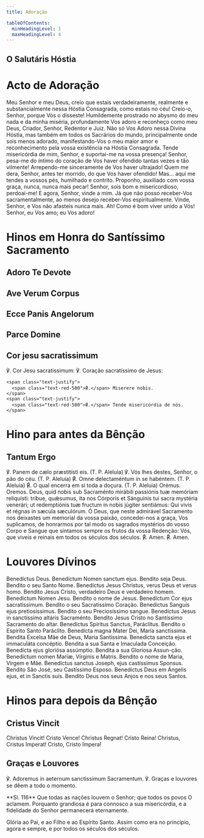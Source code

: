 ```yaml
---
title: Adoração

tableOfContents:
  minHeadingLevel: 1
  maxHeadingLevel: 4
---
```



## O Salutáris Hóstia

<Salutaris />

# Acto de Adoração

Meu Senhor e meu Deus, creio que estais verdadeiramente, realmente e
substancialmente nessa Hóstia Consagrada, como estais no céu! Creio-o, Senhor,
porque Vós o disseste! Humildemente prostrado no abysmo do meu nada e da minha
miséria, profundamente Vos adoro e reconheço como meu Deus, Criador, Senhor,
Redentor e Juiz. Não só Vos Adoro nessa Divina Hóstia, mas também em todos os
Sacrários do mundo, principalmente onde sois menos adorado, manifestando-Vos o
meu maior amor e reconhecimento pela vossa existência na Hóstia Consagrada.
Tende misericórdia de mim, Senhor, e suportai-me na vossa presença! Senhor,
pesa-me do íntimo do coração de Vos haver ofendido tantas vezes e tão
vilmente! Arrependo-me sinceramente de Vos haver ultrajado! Quem me dera,
Senhor, antes ter morrido, do que Vos haver ofendido! Mas... aqui me tendes a
vossos pés, humilhado e contrito. Proponho, auxiliado com vossa graça, nunca,
nunca mais pecar! Senhor, sois bom e misericordioso, perdoai-me! E agora,
Senhor, vinde a mim. Já que não posso receber-Vos sacramentalmente, ao menos
desejo receber-Vos espiritualmente. Vinde, Senhor, e Vos não afasteis nunca
mais. Ah! Como é bom viver unido a Vós! Senhor, eu Vos amo; eu Vos adoro!

# Hinos em Honra do Santíssimo Sacramento

## Adoro Te Devote

<Adorote />

## Ave Verum Corpus

<Aveverum />

## Ecce Panis Angelorum

<Eccepanisangelorum />

## Parce Domine

<Parcedomine />

## Cor jesu sacratissimum

<div class="grid grid-cols-2 gap-5">
    <span class="text-justify">℣. Cor Jesu sacratissimum:</span>
    <span class="text-justify">℣. Coração sacratíssimo de Jesus:</span>

    <span class="text-justify">
      <span class="text-red-500">℟.</span> Miserere nobis.
    </span>
    <span class="text-justify">
      <span class="text-red-500">℟.</span> Tende misericórdia de nós.
    </span>

</div>

# Hino para antes da Bênção

## Tantum Ergo

<Tantumergo />

<div class="grid grid-cols-2 gap-5">
  <span class="text-justify">
    ℣. Panem de cælo præstitísti eis. (T. P. Aleluia)
  </span>
  <span class="text-justify">
    ℣. Vós lhes destes, Senhor, o pão do céu. (T. P. Aleluia)
  </span>
  <span class="text-justify">
    <span class="text-red-500">℟.</span> Omne delectaméntum in se habéntem. (T.
    P. Aleluia)
  </span>
  <span class="text-justify">
    <span class="text-red-500">℟.</span> O qual encerra em si toda a doçura. (T.
    P. Aleluia)
  </span>
  <span class="text-red-500 text-center">Orémus.</span>
  <span class="text-red-500 text-center">Oremos.</span>
  <span class="text-justify">
    Deus, quid nobis sub Sacraménto mirábili passiónis tuæ memóriam reliquísti:
    tríbue, quǽsumus, ita nos Córporis et Sánguinis tui sacra mystéria venerári;
    ut redemptiónis tuæ fructum in nobis júgiter sentiámus: Qui vivis et régnas
    in sæcula sæculórum.
  </span>
  <span class="text-justify">
    Ó Deus, que neste admirável Sacramento nos deixastes um memorial da vossa
    paixão, concedei-nos a graça, Vos suplicamos, de honrarmos por tal modo os
    sagrados mystérios do vosso Corpo e Sangue que sintamos sempre os frutos da
    vossa Redenção: Vós, que viveis e reinais em todos os séculos dos séculos.
  </span>
  <span class="text-justify">
    <span class="text-red-500">℟.</span> Amen.
  </span>
  <span class="text-justify">
    <span class="text-red-500">℟.</span> Amen.
  </span>
</div>

# Louvores Dívinos

<div class="grid grid-cols-2 gap-5">
  <span class="text-justify">
    Benedíctus Deus. Benedíctum Nomen sanctum ejus.
  </span>
  <span class="text-justify">Bendito seja Deus. Bendito o seu Santo Nome.</span>
  <span class="text-justify">
    Benedíctus Jesus Christus, verus Deus et verus homo.
  </span>
  <span class="text-justify">
    Bendito Jesus Cristo, verdadeiro Deus e verdadeiro homem.
  </span>
  <span class="text-justify">Benedíctum Nomen Jesu.</span>
  <span class="text-justify">Bendito o nome de Jesus.</span>
  <span class="text-justify">Benedíctum Cor ejus sacratíssimum.</span>
  <span class="text-justify">Bendito o seu Sacratíssimo Coração.</span>
  <span class="text-justify">Benedíctus Sanguis ejus pretiosíssimus.</span>
  <span class="text-justify">Bendito o seu Preciosíssimo sangue.</span>
  <span class="text-justify">
    Benedíctus Jesus in sanctíssimo altáris Sacraménto.
  </span>
  <span class="text-justify">
    Bendito Jesus Cristo no Santíssimo Sacramento do altar.
  </span>
  <span class="text-justify">Benedíctus Spíritus Sanctus, Paráclitus.</span>
  <span class="text-justify">Bendito o Espírito Santo Paráclito.</span>
  <span class="text-justify">
    Benedícta magna Mater Dei, María sanctíssima.
  </span>
  <span class="text-justify">
    Bendita Excelsa Mãe de Deus, Maria Santíssima.
  </span>
  <span class="text-justify">
    Benedicta sancta ejus et immaculáta concéptio.
  </span>
  <span class="text-justify">Bendita a sua Santa e Imaculada Conceição.</span>
  <span class="text-justify">Benedícta ejus gloriósa assúmptio.</span>
  <span class="text-justify">Bendita a sua Gloriosa Assun-ção.</span>
  <span class="text-justify">Benedíctum nomen Maríæ, Vírginis e Matris.</span>
  <span class="text-justify">Bendito o nome de Maria, Virgem e Mãe.</span>
  <span class="text-justify">
    Benedíctus sanctus Joseph, ejus castíssimus Sponsus.
  </span>
  <span class="text-justify">Bendito São José, seu Castíssimo Esposo.</span>
  <span class="text-justify">
    Benedíctus Deus em Ángelis ejus, et in Sanctis suis.
  </span>
  <span class="text-justify">
    Bendito Deus nos seus Anjos e nos seus Santos.
  </span>
</div>

# Hinos para depois da Bênção

## Cristus Vincit

<div class="grid grid-cols-2 gap-5">
  <span class="text-justify">Christus Vincit!</span>
  <span class="text-justify">Cristo Vence!</span>
  <span class="text-justify">Christus Regnat!</span>
  <span class="text-justify">Cristo Reina!</span>
  <span class="text-justify">Christus, Cristus Imperat!</span>
  <span class="text-justify">Cristo, Cristo Impera!</span>
</div>

## Graças e Louvores

<div class="grid grid-cols-2 gap-5">
  <span class="text-justify">
    ℣. Adoremus in aeternum sanctissimum Sacramentum.
  </span>
  <span class="text-justify">
    ℣. Graças e louvores se dêem a todo o momento.
  </span>
</div>

<p>
  **Sl. 116** Que todas as nações louvem o Senhor; que todos os povos O aclamem.
  Porquanto grandiosa é para connosco a sua misericórdia, e a fidelidade do
  Senhor permanecerá eternamente.
</p>

Glória ao Pai, e ao Filho e ao Espírito Santo. Assim como era no princípio,
agora e sempre, e por todos os séculos dos séculos.
